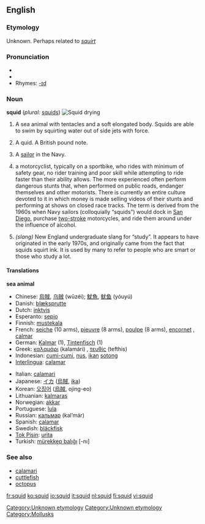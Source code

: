 {{see|SQUID}}
==English==

===Etymology===
Unknown. Perhaps related to ''[[squirt]]''
[[Category:Unknown etymology]]

===Pronunciation===
{{wikipedia}}
* {{IPA|/skwɪd/}}
* {{audio|en-us-squid.ogg|Audio (US)}}
* Rhymes: [[Rhymes:English:-ɪd|-ɪd]]

===Noun===
'''squid''' (''plural:'' [[squids]])
[[Image:Iwami squid drying DSC01868.jpg|thumb|right|Squid drying]]

# A sea animal with tentacles and a soft elongated body. Squids are able to swim by squirting water out of side jets with force.
# {{slang}} A quid. A British pound note.
# {{italbrac|mildly pejorative}} A [[sailor]] in the Navy.
# {{derogatory}} a motorcyclist, typically on a sportbike, who rides with minimum of safety gear, no rider training and poor skill while attempting to ride faster than their ability allows. The more experienced often perform dangerous stunts that, when performed on public roads, endanger themselves and other motorists. There is currently an entire culture devoted to it in which money is made selling videos of their stunts and performing at shows on closed race tracks. The term is derived from the 1960s when Navy sailors (colloquially “squids”) would dock in [[San Diego]], purchase [[two-stroke]] motorcycles, and ride them around under the influence of alcohol.
# ''(slang)'' New England undergraduate slang for “study”. It appears to have originated in the early 1970s, and originally came from the fact that squids squirt ink. It is used by many to refer to people who are smart or those who study a lot.

====Translations====
'''sea animal'''
{{top}}
*Chinese: [[烏賊]], [[乌贼]] (wūzéi); [[魷魚]], [[鱿鱼]] (yóuyú)
*Danish: [[blæksprutte]] {{g|Danish}}
*Dutch: [[inktvis]] {{m}}
*Esperanto: [[sepio]]
*Finnish: [[mustekala]]
*French: [[seiche]] {{f}} (10 arms), [[pieuvre]] {{f}} (8 arms), [[poulpe]] {{f}} (8 arms), [[encornet]] {{m}}, [[calmar]] {{m}}
*German: [[Kalmar]] {{m}} (1), [[Tintenfisch]] {{m}} (1)
*Greek: [[καλαμάρι]] (kalamári) {{n}}, [[τευθίς]] (tefthis) {{f}}
*Indonesian: [[cumi-cumi]], [[nus]], [[ikan]] [[sotong]]
*[[Interlingua]]: [[calamar]]
{{mid}}
*Italian: [[calamari]] {{mpl}}
*Japanese: [[イカ]] ([[烏賊]], [[ika]])
*Korean: [[오징어]] ([[烏賊]], ojing-eo)
*Lithuanian: [[kalmaras]] {{m}}
*Norwegian: [[akkar]] {{g|Norwegian}}
*Portuguese: [[lula]] {{f}}
*Russian: [[кальмар]] (kal’már) {{m}}
*Spanish: [[calamar]] {{m}}
*Swedish: [[bläckfisk]] {{c}}
*[[Tok Pisin]]: [[urita]]
*Turkish: [[mürekkep balıĝı]] [-nı]
{{bottom}}

===See also===
*[[calamari]]
*[[cuttlefish]]
*[[octopus]]

[[Category:Unknown etymology]]<!--SOED-->
[[Category:Mollusks]]

[[fr:squid]]
[[ko:squid]]
[[io:squid]]
[[it:squid]]
[[nl:squid]]
[[fi:squid]]
[[vi:squid]]